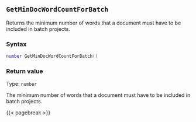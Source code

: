 ## `GetMinDocWordCountForBatch`

Returns the minimum number of words that a document must have to be included in batch projects.

### Syntax {-}


``` .lua
number GetMinDocWordCountForBatch()
```

### Return value {-}

Type: `number`

The minimum number of words that a document must have to be included in batch projects.

{{< pagebreak >}}

